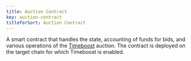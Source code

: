 ```yaml
---
title: Auction Contract
key: auction-contract
titleforSort: Auction Contract
---
```


A smart contract that handles the state, accounting of funds for bids, and various operations of the [Timeboost](/intro/glossary#timeboost) auction. The contract is deployed on the target chain for which Timeboost is enabled.
